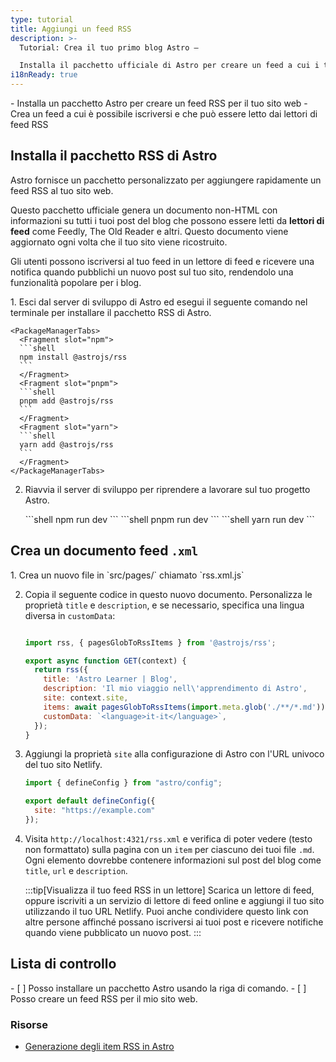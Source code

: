 ```yaml
---
type: tutorial
title: Aggiungi un feed RSS
description: >-
  Tutorial: Crea il tuo primo blog Astro —

  Installa il pacchetto ufficiale di Astro per creare un feed a cui i tuoi lettori possono iscriversi
i18nReady: true
---
```


<PreCheck>
  - Installa un pacchetto Astro per creare un feed RSS per il tuo sito web
  - Crea un feed a cui è possibile iscriversi e che può essere letto dai lettori di feed RSS
</PreCheck>

## Installa il pacchetto RSS di Astro

Astro fornisce un pacchetto personalizzato per aggiungere rapidamente un feed RSS al tuo sito web.

Questo pacchetto ufficiale genera un documento non-HTML con informazioni su tutti i tuoi post del blog che possono essere letti da **lettori di feed** come Feedly, The Old Reader e altri. Questo documento viene aggiornato ogni volta che il tuo sito viene ricostruito.

Gli utenti possono iscriversi al tuo feed in un lettore di feed e ricevere una notifica quando pubblichi un nuovo post sul tuo sito, rendendolo una funzionalità popolare per i blog.

<Steps>
1. Esci dal server di sviluppo di Astro ed esegui il seguente comando nel terminale per installare il pacchetto RSS di Astro.

    <PackageManagerTabs>
      <Fragment slot="npm">
      ```shell
      npm install @astrojs/rss
      ```
      </Fragment>
      <Fragment slot="pnpm">
      ```shell
      pnpm add @astrojs/rss
      ```
      </Fragment>
      <Fragment slot="yarn">
      ```shell
      yarn add @astrojs/rss
      ```
      </Fragment>
    </PackageManagerTabs>

2. Riavvia il server di sviluppo per riprendere a lavorare sul tuo progetto Astro.

    <PackageManagerTabs>
      <Fragment slot="npm">
      ```shell
      npm run dev
      ```
      </Fragment>
      <Fragment slot="pnpm">
      ```shell
      pnpm run dev
      ```
      </Fragment>
      <Fragment slot="yarn">
      ```shell
      yarn run dev
      ```
      </Fragment>
    </PackageManagerTabs>
</Steps>

## Crea un documento feed `.xml`

<Steps>
1. Crea un nuovo file in `src/pages/` chiamato `rss.xml.js`

2. Copia il seguente codice in questo nuovo documento. Personalizza le proprietà `title` e `description`, e se necessario, specifica una lingua diversa in `customData`:

    ```js title="src/pages/rss.xml.js"

    import rss, { pagesGlobToRssItems } from '@astrojs/rss';

    export async function GET(context) {
      return rss({
        title: 'Astro Learner | Blog',
        description: 'Il mio viaggio nell\'apprendimento di Astro',
        site: context.site,
        items: await pagesGlobToRssItems(import.meta.glob('./**/*.md')),
        customData: `<language>it-it</language>`,
      });
    }
    ```

3. Aggiungi la proprietà `site` alla configurazione di Astro con l'URL univoco del tuo sito Netlify.

    ```js title="astro.config.mjs" ins={4}
    import { defineConfig } from "astro/config";

    export default defineConfig({
      site: "https://example.com"
    });
    ```
    
4. Visita `http://localhost:4321/rss.xml` e verifica di poter vedere (testo non formattato) sulla pagina con un `item` per ciascuno dei tuoi file `.md`. Ogni elemento dovrebbe contenere informazioni sul post del blog come `title`, `url` e `description`.

    :::tip[Visualizza il tuo feed RSS in un lettore]
    Scarica un lettore di feed, oppure iscriviti a un servizio di lettore di feed online e aggiungi il tuo sito utilizzando il tuo URL Netlify. Puoi anche condividere questo link con altre persone affinché possano iscriversi ai tuoi post e ricevere notifiche quando viene pubblicato un nuovo post.
    :::

</Steps>

<Box icon="check-list">

## Lista di controllo

<Checklist>
- [ ] Posso installare un pacchetto Astro usando la riga di comando.
- [ ] Posso creare un feed RSS per il mio sito web.
</Checklist>
</Box>

### Risorse

- [Generazione degli item RSS in Astro](/en/recipes/rss/#using-glob-imports)
